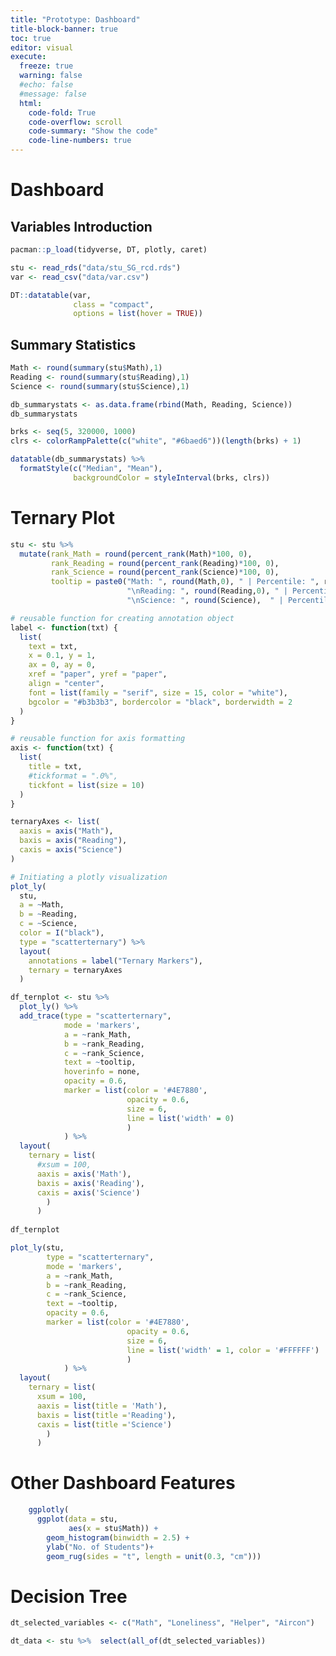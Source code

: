```yaml
---
title: "Prototype: Dashboard"
title-block-banner: true
toc: true
editor: visual
execute: 
  freeze: true
  warning: false
  #echo: false
  #message: false
  html:
    code-fold: True
    code-overflow: scroll
    code-summary: "Show the code"
    code-line-numbers: true
---
```


# Dashboard 

## Variables Introduction

```r
pacman::p_load(tidyverse, DT, plotly, caret)
```

```r
stu <- read_rds("data/stu_SG_rcd.rds")
var <- read_csv("data/var.csv")

```

```r
DT::datatable(var,
              class = "compact",
              options = list(hover = TRUE))
```

## Summary Statistics 

```r
Math <- round(summary(stu$Math),1)
Reading <- round(summary(stu$Reading),1)
Science <- round(summary(stu$Science),1)

db_summarystats <- as.data.frame(rbind(Math, Reading, Science))
db_summarystats
```

```r
brks <- seq(5, 320000, 1000)
clrs <- colorRampPalette(c("white", "#6baed6"))(length(brks) + 1)

datatable(db_summarystats) %>% 
  formatStyle(c("Median", "Mean"),
              backgroundColor = styleInterval(brks, clrs))
```

# Ternary Plot

```r
stu <- stu %>% 
  mutate(rank_Math = round(percent_rank(Math)*100, 0),
         rank_Reading = round(percent_rank(Reading)*100, 0),
         rank_Science = round(percent_rank(Science)*100, 0),
         tooltip = paste0("Math: ", round(Math,0), " | Percentile: ", rank_Math,
                          "\nReading: ", round(Reading,0), " | Percentile: ", rank_Reading,
                          "\nScience: ", round(Science),  " | Percentile: ", rank_Science))
```


```r
# reusable function for creating annotation object
label <- function(txt) {
  list(
    text = txt, 
    x = 0.1, y = 1,
    ax = 0, ay = 0,
    xref = "paper", yref = "paper", 
    align = "center",
    font = list(family = "serif", size = 15, color = "white"),
    bgcolor = "#b3b3b3", bordercolor = "black", borderwidth = 2
  )
}

# reusable function for axis formatting
axis <- function(txt) {
  list(
    title = txt, 
    #tickformat = ".0%", 
    tickfont = list(size = 10)
  )
}

ternaryAxes <- list(
  aaxis = axis("Math"), 
  baxis = axis("Reading"), 
  caxis = axis("Science")
)

# Initiating a plotly visualization 
plot_ly(
  stu, 
  a = ~Math, 
  b = ~Reading, 
  c = ~Science, 
  color = I("black"), 
  type = "scatterternary") %>%
  layout(
    annotations = label("Ternary Markers"), 
    ternary = ternaryAxes
  ) 
```

```r
df_ternplot <- stu %>%  
  plot_ly() %>% 
  add_trace(type = "scatterternary",
            mode = 'markers',
            a = ~rank_Math,
            b = ~rank_Reading,
            c = ~rank_Science,
            text = ~tooltip,
            hoverinfo = none,
            opacity = 0.6,
            marker = list(color = '#4E7880',
                          opacity = 0.6,
                          size = 6,
                          line = list('width' = 0)
                          )
            ) %>%
  layout(
    ternary = list(
      #xsum = 100,
      aaxis = axis('Math'),
      baxis = axis('Reading'),
      caxis = axis('Science')
        )
      )
      
df_ternplot
```

```r
plot_ly(stu,
        type = "scatterternary",
        mode = 'markers',
        a = ~rank_Math,
        b = ~rank_Reading,
        c = ~rank_Science,
        text = ~tooltip,
        opacity = 0.6,
        marker = list(color = '#4E7880',
                          opacity = 0.6,
                          size = 6,
                          line = list('width' = 1, color = '#FFFFFF')
                          )
            ) %>%
  layout(
    ternary = list(
      xsum = 100,
      aaxis = list(title = 'Math'),
      baxis = list(title ='Reading'),
      caxis = list(title ='Science')
        )
      )
```
# Other Dashboard Features

```r
    ggplotly(
      ggplot(data = stu, 
             aes(x = stu$Math)) +
        geom_histogram(binwidth = 2.5) +
        ylab("No. of Students")+
        geom_rug(sides = "t", length = unit(0.3, "cm")))
```


# Decision Tree 

```r
dt_selected_variables <- c("Math", "Loneliness", "Helper", "Aircon")
```

```r
dt_data <- stu %>%  select(all_of(dt_selected_variables))
```

